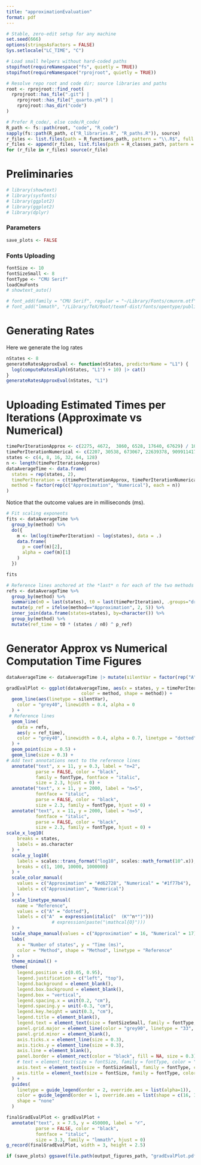 ```yaml
---
title: "approximationEvaluation"
format: pdf
---
```

```r
# Stable, zero-edit setup for any machine
set.seed(666)
options(stringsAsFactors = FALSE)
Sys.setlocale("LC_TIME", "C")

# Load small helpers without hard-coded paths
stopifnot(requireNamespace("fs", quietly = TRUE))
stopifnot(requireNamespace("rprojroot", quietly = TRUE))

# Resolve repo root and code dir; source libraries and paths
root <- rprojroot::find_root(
  rprojroot::has_file(".git") |
    rprojroot::has_file("_quarto.yml") |
    rprojroot::has_dir("code")
)

# Prefer R_code/, else code/R_code/
R_path <- fs::path(root, "code", "R_code")
sapply(fs::path(R_path, c("R_libraries.R", "R_paths.R")), source)
r_files <- list.files(path = R_functions_path, pattern = "\\.R$", full.names = TRUE, recursive = TRUE)
r_files <- append(r_files, list.files(path = R_classes_path, pattern = "\\.R$", full.names = TRUE))
for (r_file in r_files) source(r_file)
```

# Preliminaries
```r
# library(showtext)
# library(sysfonts)
# library(ggplot2)
# library(ggplot2)
# library(dplyr)
```
### Parameters
```r
save_plots <- FALSE
```

### Fonts Uploading
```r
fontSize <- 10
fontSizeSmall <- 8
fontType <- "CMU Serif"
loadCmuFonts
# showtext_auto()
```
 
```r
# font_add(family = "CMU Serif", regular = "~/Library/Fonts/cmunrm.otf", italic = "~/Library/Fonts/cmunti.otf", bold = "~/Library/Fonts/cmunbx.otf", bolditalic = "~/Library/Fonts/cmunbi.otf" ) 
# font_add("lmmath", "/Library/TeX/Root/texmf-dist/fonts/opentype/public/lm-math/latinmodern-math.otf")
```

# Generating Rates
Here we generate the log rates
```r
nStates <- 8
generateRatesApproxEval <- function(nStates, predictorName = "L1") {
  log(computeRatesAlph(nStates, "L1") + 10) |> cat()
}
generateRatesApproxEval(nStates, "L1")
```
# Uploading Estimated Times per Iterations (Approximate vs Numerical)
```r
timePerIterationApprox <- c(2275, 4672,  3860, 6528, 17640, 67629) / 1000
timePerIterationNumerical <- c(2207, 30538, 673067, 22639378, 909911417, 45000000000) / 1000
states <- c(4, 8, 16, 32, 64, 128)
n <- length(timePerIterationApprox)
dataAverageTime <- data.frame(
  states = rep(states, 2),
  timePerIteration = c(timePerIterationApprox, timePerIterationNumerical),
  method = factor(rep(c("Approximation", "Numerical"), each = n))
)
```

Notice that the outcome values are in milliseconds (ms).

```r
# Fit scaling exponents
fits <- dataAverageTime %>%
  group_by(method) %>%
  do({
    m <- lm(log(timePerIteration) ~ log(states), data = .)
    data.frame(
      p = coef(m)[2],
      alpha = coef(m)[1]
    )
  })

fits

# Reference lines anchored at the *last* n for each of the two methods
refs <- dataAverageTime %>%
  group_by(method) %>%
  summarize(n0 = last(states), t0 = last(timePerIteration), .groups="drop") %>%
  mutate(p_ref = ifelse(method=="Approximation", 2, 5)) %>%
  inner_join(data.frame(states=states), by=character()) %>%
  group_by(method) %>%
  mutate(ref_time = t0 * (states / n0) ^ p_ref)
```

# Generator Approx vs Numerical Computation Time Figures
```r
dataAverageTime <- dataAverageTime |> mutate(silentVar = factor(rep("A", nrow(dataAverageTime))))

gradEvalPlot <- ggplot(dataAverageTime, aes(x = states, y = timePerIteration,
                            color = method, shape = method)) +
  geom_line(aes(linetype = silentVar), 
    color = "grey40", linewidth = 0.4, alpha = 0
  ) +
 # Reference lines
  geom_line(
    data = refs,
    aes(y = ref_time),
    color = "grey40", linewidth = 0.4, alpha = 0.7, linetype = "dotted"
  ) +
  geom_point(size = 0.5) +
  geom_line(size = 0.3) +
# Add text annotations next to the reference lines
  annotate("text", x = 11, y = 0.3, label = "n=2", 
           parse = FALSE, color = "black",
           family = fontType, fontface = "italic",
           size = 2.3, hjust = 0) +
  annotate("text", x = 11, y = 2000, label = "n=5", 
           fontface = "italic",
           parse = FALSE, color = "black",
           size = 2.3, family = fontType, hjust = 0) +
  annotate("text", x = 11, y = 2000, label = "n=5", 
           fontface = "italic",
           parse = FALSE, color = "black",
           size = 2.3, family = fontType, hjust = 0) +
scale_x_log10(
    breaks = states,
    labels = as.character
  ) +
  scale_y_log10(
    labels = scales::trans_format("log10", scales::math_format(10^.x)), 
    breaks = c(1, 100, 10000, 1000000)
  ) +
  scale_color_manual(
    values = c("Approximation" = "#d62728", "Numerical" = "#1f77b4"),
    labels = c("Approximation", "Numerical")
  ) +
  scale_linetype_manual(
    name = "Reference",
    values = c("A" = "dotted"),
    labels = c("A"  = expression(italic("  (K"^n*")")))
                 # expression(paste("\mathcal{O}")))
  ) +
  scale_shape_manual(values = c("Approximation" = 16, "Numerical" = 17)) +
  labs(
    x = "Number of states", y = "Time (ms)",
    color = "Method", shape = "Method", linetype = "Reference"
  ) +
  theme_minimal() +
  theme(
    legend.position = c(0.05, 0.95),
    legend.justification = c("left", "top"),
    legend.background = element_blank(),
    legend.box.background = element_blank(),
    legend.box = "vertical",
    legend.spacing.x = unit(0.2, "cm"), 
    legend.spacing.y = unit(-0.3, "cm"),
    legend.key.height = unit(0.3, "cm"),
    legend.title = element_blank(),
    legend.text = element_text(size = fontSizeSmall, family = fontType, color = "black"),
    panel.grid.major = element_line(color = "grey90", linetype = "33", size = 0.3),
    panel.grid.minor = element_blank(),
    axis.ticks.x = element_line(size = 0.3),
    axis.ticks.y = element_line(size = 0.3),
    axis.line = element_blank(),
    panel.border = element_rect(color = "black", fill = NA, size = 0.3),
    # text = element_text(size = fontSize, family = fontType, color = "black"),
    axis.text = element_text(size = fontSizeSmall, family = fontType, color = "black"),
    axis.title = element_text(size = fontSize, family = fontType, color = "black")
  ) +
  guides(
    linetype = guide_legend(order = 2, override.aes = list(alpha=1)),
    color = guide_legend(order = 1, override.aes = list(shape = c(16, 17))),
    shape = "none"
  ) 
```

```r
finalGradEvalPlot <- gradEvalPlot +
  annotate("text", x = 7.5, y = 450000, label = "𝒪",
           parse = FALSE, color = "black",
           fontface = "italic",
           size = 3.3, family = "lmmath", hjust = 0)
g_record(finalGradEvalPlot, width = 3, height = 2.5)
```

```r
if (save_plots) ggsave(file.path(output_figures_path, "gradEvalPlot.pdf"), plot = finalGradEvalPlot, width = 3, height = 2.5)
```







